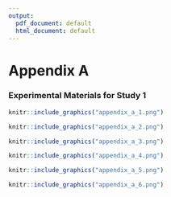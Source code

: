 ```yaml
---
output:
  pdf_document: default
  html_document: default
---
```

# Appendix A

### Experimental Materials for Study 1

```r
knitr::include_graphics("appendix_a_1.png")

```

```r
knitr::include_graphics("appendix_a_2.png")
````

```r
knitr::include_graphics("appendix_a_3.png")
````

```r
knitr::include_graphics("appendix_a_4.png")
````

```r
knitr::include_graphics("appendix_a_5.png")
````
```r
knitr::include_graphics("appendix_a_6.png")
````


